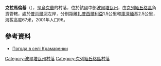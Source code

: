 {{coord|49|10|37|N|33|35|45|E|scale:100000_region:UA|display=title}}

'''克拉馬倫基'''（{{lang-uk|Крамаренки}}），是[[烏克蘭|烏克蘭]]的村落，位於該國中部[[波爾塔瓦州|波爾塔瓦州]]，由[[克列緬丘格區|克列緬丘格區]]負責管轄，處於[[普肖爾河|普肖爾河]]左岸，分別距離[[扎普西爾利亞_(克列緬丘格區)|扎普西爾利亞]]1.5公里和[[庫濟緬基_(波爾塔瓦州)|庫濟緬基]]2.5公里，海拔高度67米，2001年人口96。

==參考資料==
* [http://weather.in.ua/ua/poltavskaja/11921 Погода в селі Крамаренки] {{Wayback|url=http://weather.in.ua/ua/poltavskaja/11921 |date=20111219204431 }}

{{DEFAULTSORT:Крамаренки}}
[[Category:波爾塔瓦州村落|Category:波爾塔瓦州村落]]
[[Category:克列緬丘格區村落|Category:克列緬丘格區村落]]


{{Poltava-geo-stub}}